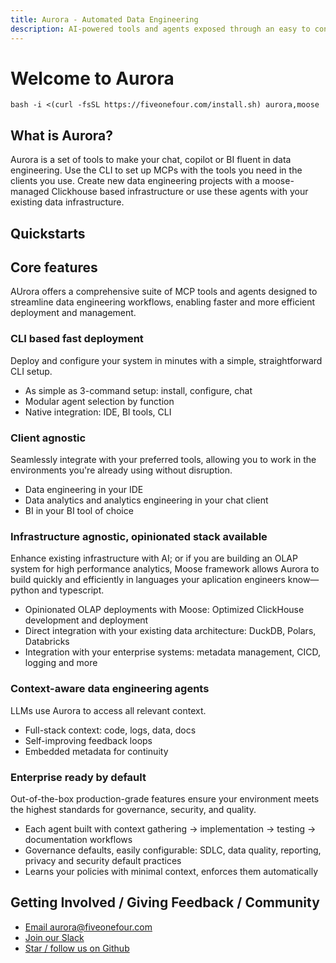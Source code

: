 ```yaml
---
title: Aurora - Automated Data Engineering
description: AI-powered tools and agents exposed through an easy to configure MCP server for data engineering and infrastructure
---
```




# Welcome to Aurora

```
bash -i <(curl -fsSL https://fiveonefour.com/install.sh) aurora,moose
```

## What is Aurora?

Aurora is a set of tools to make your chat, copilot or BI fluent in data engineering. Use the CLI to set up MCPs with the tools you need in the clients you use. Create new data engineering projects with a moose-managed Clickhouse based infrastructure or use these agents with your existing data infrastructure.

## Quickstarts

<FeatureGrid>
  <FeatureCard
    href="/aurora/quickstart#quickstart-ad-hoc-analytics-with-clickhouse-playground-or-your-own-clickhouse-database"
    Icon={Icons.models}
    title="Quickstart: Chat with Clickhouse + Aurora"
    description="
    "
  />
  
  <FeatureCard
    href="/aurora/quickstart#quickstart-analytics-engineering-project-from-clickhouse-playground-or-your-own-clickhouse-database"
    Icon={Icons.ingestion}
    title="Quickstart: Analytics engineering with Clickhous + Moose + Aurora"
    description="
    "
  />
  
  <FeatureCard
    href="/aurora/quickstart#quickstart-new-complete-local-olap-project-from-template"
    Icon={Icons.streams}
    title="Quickstart: Deploy a full analytics backend from a template, develop with chat"
    description="
    "
  />

</FeatureGrid>

## Core features
AUrora offers a comprehensive suite of MCP tools and agents designed to streamline data engineering workflows, enabling faster and more efficient deployment and management.

### CLI based fast deployment
Deploy and configure your system in minutes with a simple, straightforward CLI setup.

- As simple as 3-command setup: install, configure, chat
- Modular agent selection by function
- Native integration: IDE, BI tools, CLI

### Client agnostic
Seamlessly integrate with your preferred tools, allowing you to work in the environments you're already using without disruption.

- Data engineering in your IDE
- Data analytics and analytics engineering in your chat client
- BI in your BI tool of choice

### Infrastructure agnostic, opinionated stack available
Enhance existing infrastructure with AI; or if you are building an OLAP system for high performance analytics, Moose framework allows Aurora to build quickly and efficiently in languages your aplication engineers know—python and typescript.

- Opinionated OLAP deployments with Moose: Optimized ClickHouse development and deployment
- Direct integration with your existing data architecture: DuckDB, Polars, Databricks
- Integration with your enterprise systems: metadata management, CICD, logging and more

### Context-aware data engineering agents
LLMs use Aurora to access all relevant context.

- Full-stack context: code, logs, data, docs
- Self-improving feedback loops
- Embedded metadata for continuity

### Enterprise ready by default
Out-of-the-box production-grade features ensure your environment meets the highest standards for governance, security, and quality.

- Each agent built with context gathering → implementation → testing → documentation workflows
- Governance defaults, easily configurable: SDLC, data quality, reporting, privacy and security default practices
- Learns your policies with minimal context, enforces them automatically

## Getting Involved / Giving Feedback / Community

- [Email aurora@fiveonefour.com](mailto:aurora@fiveonefour.com)
- [Join our Slack](https://join.slack.com/t/moose-community/shared_invite/zt-2fjh5n3wz-cnOmM9Xe9DYAgQrNu8xKxg)
- [Star / follow us on Github](https://github.com/514-labs/moose)
